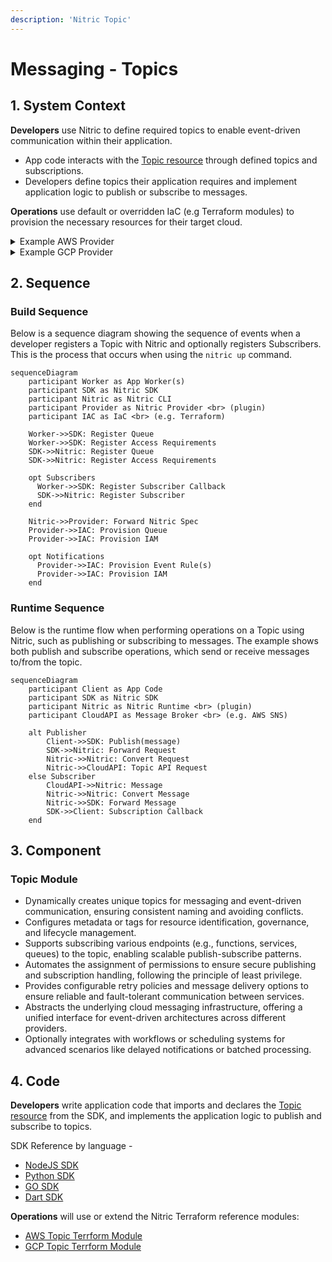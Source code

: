 ```yaml
---
description: 'Nitric Topic'
---
```


# Messaging - Topics

## 1. System Context

**Developers** use Nitric to define required topics to enable event-driven communication within their application.

- App code interacts with the [Topic resource](/messaging#topics) through defined topics and subscriptions.
- Developers define topics their application requires and implement application logic to publish or subscribe to messages.

**Operations** use default or overridden IaC (e.g Terraform modules) to provision the necessary resources for their target cloud.

<details>
  <summary>Example AWS Provider</summary>
  
- **AWS SNS (Simple Notification Service)** serves as the messaging and event notification service.
- **AWS Lambda** functions are subscribed to SNS topics to process incoming messages.
- **AWS IAM** manages roles and policies for secure access to SNS topics and Lambda functions.
- **AWS Step Functions** make it possible to delay or schedule notifications, batch jobs, or any process that requires a timed pause before continuing with a task.

```mermaid
flowchart TD
    Developer["Developer"]
    Operations["Operations"]
    App["nitric up"]
    SNSTopic["AWS SNS Topic"]
    Lambda["AWS Lambda Functions"]
    IAM["AWS IAM"]
    StepFunctions["AWS Step Functions"]

    Developer -->|Code| App
    Operations -->|Terraform| App
    App -->|Create SNS Topic| SNSTopic
    App -->|Configure Subscriptions| SNSTopic
    App -->|Publish Messages| StepFunctions
    SNSTopic -->|Invoke Lambda| Lambda
    App -->|Manage Permissions| IAM
    StepFunctions -->|Delayed Messages| SNSTopic
    IAM -->SNSTopic

classDef default line-height:1;
classDef edgeLabel line-height:2;
```

</details>
<details>
  <summary>Example GCP Provider</summary>

- **Google Pub/Sub** serves as the messaging and event notification service.
- **Google Cloud Run** services are subscribed to Pub/Sub topics to process incoming messages.
- **Google IAM** manages roles and policies for secure access to Pub/Sub topics and Cloud Run services.
- **Retry Policy and Push Configuration** ensure reliable delivery and handling of messages to Cloud Run services.

```mermaid
flowchart TD
    Developer["Developer"]
    Operations["Operations"]
    App["nitric up"]
    PubSubTopic["Google Pub/Sub Topic"]
    CloudRun["Google Cloud Run Services"]
    IAM["Google IAM"]
    RetryConfig["Retry Policy & Push Config"]

    Developer -->|Code| App
    Operations -->|Terraform| App
    App -->|Create Pub/Sub Topic| PubSubTopic
    App -->|Configure Subscriptions| PubSubTopic
    App -->|Publish Messages| RetryConfig
    PubSubTopic -->|Push to Services| CloudRun
    App -->|Manage Permissions| IAM
    RetryConfig -->|Retry Delivery| PubSubTopic
    IAM -->PubSubTopic

classDef default line-height:1;
classDef edgeLabel line-height:2;
```

</details>

## 2. Sequence

### Build Sequence

Below is a sequence diagram showing the sequence of events when a developer registers a Topic with Nitric and optionally registers Subscribers. This is the process that occurs when using the `nitric up` command.

```mermaid
sequenceDiagram
    participant Worker as App Worker(s)
    participant SDK as Nitric SDK
    participant Nitric as Nitric CLI
    participant Provider as Nitric Provider <br> (plugin)
    participant IAC as IaC <br> (e.g. Terraform)

    Worker->>SDK: Register Queue
    Worker->>SDK: Register Access Requirements
    SDK->>Nitric: Register Queue
    SDK->>Nitric: Register Access Requirements

    opt Subscribers
      Worker->>SDK: Register Subscriber Callback
      SDK->>Nitric: Register Subscriber
    end

    Nitric->>Provider: Forward Nitric Spec
    Provider->>IAC: Provision Queue
    Provider->>IAC: Provision IAM

    opt Notifications
      Provider->>IAC: Provision Event Rule(s)
      Provider->>IAC: Provision IAM
    end
```

### Runtime Sequence

Below is the runtime flow when performing operations on a Topic using Nitric, such as publishing or subscribing to messages. The example shows both publish and subscribe operations, which send or receive messages to/from the topic.

```mermaid
sequenceDiagram
    participant Client as App Code
    participant SDK as Nitric SDK
    participant Nitric as Nitric Runtime <br> (plugin)
    participant CloudAPI as Message Broker <br> (e.g. AWS SNS)

    alt Publisher
        Client->>SDK: Publish(message)
        SDK->>Nitric: Forward Request
        Nitric->>Nitric: Convert Request
        Nitric->>CloudAPI: Topic API Request
    else Subscriber
        CloudAPI->>Nitric: Message
        Nitric->>Nitric: Convert Message
        Nitric->>SDK: Forward Message
        SDK->>Client: Subscription Callback
    end
```

## 3. Component

### Topic Module

- Dynamically creates unique topics for messaging and event-driven communication, ensuring consistent naming and avoiding conflicts.
- Configures metadata or tags for resource identification, governance, and lifecycle management.
- Supports subscribing various endpoints (e.g., functions, services, queues) to the topic, enabling scalable publish-subscribe patterns.
- Automates the assignment of permissions to ensure secure publishing and subscription handling, following the principle of least privilege.
- Provides configurable retry policies and message delivery options to ensure reliable and fault-tolerant communication between services.
- Abstracts the underlying cloud messaging infrastructure, offering a unified interface for event-driven architectures across different providers.
- Optionally integrates with workflows or scheduling systems for advanced scenarios like delayed notifications or batched processing.

## 4. Code

**Developers** write application code that imports and declares the [Topic resource](/messaging#topics) from the SDK, and implements the application logic to publish and subscribe to topics.

SDK Reference by language -

- [NodeJS SDK](/reference/nodejs/topic/topic)
- [Python SDK](/reference/python/topic/topic)
- [GO SDK](/reference/go/topic/topic)
- [Dart SDK](/reference/dart/topic/topic)

**Operations** will use or extend the Nitric Terraform reference modules:

- [AWS Topic Terrform Module](https://github.com/nitrictech/nitric/blob/main/cloud/aws/deploytf/.nitric/modules/topic/main.tf)
- [GCP Topic Terrform Module](https://github.com/nitrictech/nitric/blob/main/cloud/gcp/deploytf/.nitric/modules/topic/main.tf)
